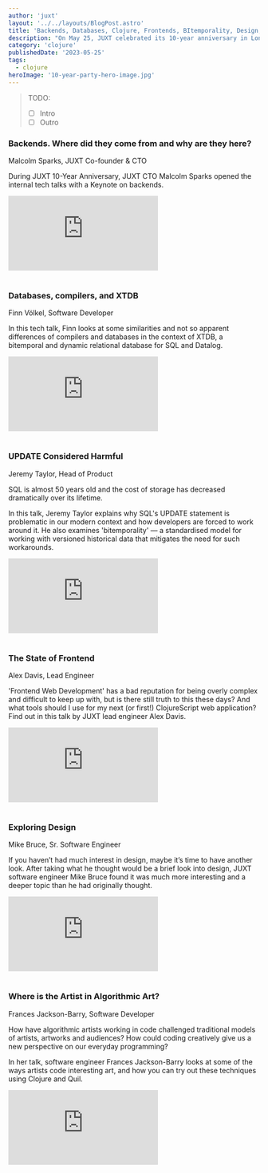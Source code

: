 ```yaml
---
author: 'juxt'
layout: '../../layouts/BlogPost.astro'
title: 'Backends, Databases, Clojure, Frontends, BItemporality, Design, and Algorithmic Art — Five Innovative Tech Talks by JUXT Engineers'
description: "On May 25, JUXT celebrated its 10-year anniversary in London. Long-standing company tradition is to hold an internal tech conference with presentations by JUXT engineers"
category: 'clojure'
publishedDate: '2023-05-25'
tags:
  - clojure
heroImage: '10-year-party-hero-image.jpg'
---
```


> TODO:
> - [ ] Intro
> - [ ] Outro

### Backends. Where did they come from and why are they here?
Malcolm Sparks, JUXT Co-founder & CTO

During JUXT 10-Year Anniversary, JUXT CTO Malcolm Sparks opened the internal tech talks with a Keynote on backends.

<iframe
  class='aspect-video w-full'
  src="https://www.youtube.com/embed/BG38x677s44"
  title='"Backends. Where did they come from and why are they here?" by JUXT CTO Malcolm Sparks'
  frameborder="0"
  allow="accelerometer; autoplay; clipboard-write; encrypted-media; gyroscope; picture-in-picture; web-share"
  allowfullscreen
></iframe>

<br/>
<br/>

### Databases, compilers, and XTDB
Finn Völkel, Software Developer

In this tech talk, Finn looks at some similarities and not so apparent differences of compilers and databases in the context of XTDB, a bitemporal and dynamic relational database for SQL and Datalog. 

<iframe
  class='aspect-video w-full'
  src="https://www.youtube.com/embed/gM9g-7SN9Ic"
  title='"Databases, compilers, and XTDB" by Finn Völkel'
  frameborder="0"
  allow="accelerometer; autoplay; clipboard-write; encrypted-media; gyroscope; picture-in-picture; web-share"
  allowfullscreen
></iframe>

<br/>
<br/>

### UPDATE Considered Harmful
Jeremy Taylor, Head of Product

SQL is almost 50 years old and the cost of storage has decreased dramatically over its lifetime. 

In this talk, Jeremy Taylor explains why SQL's UPDATE statement is problematic in our modern context and how developers are forced to work around it. 
He also examines 'bitemporality' — a standardised model for working with versioned historical data that mitigates the need for such workarounds.

<iframe
  class='aspect-video w-full'
  src="https://www.youtube.com/embed/JxMz-tyicgo"
  title='"UPDATE Considered Harmful" by Jeremy Taylor'
  frameborder="0"
  allow="accelerometer; autoplay; clipboard-write; encrypted-media; gyroscope; picture-in-picture; web-share"
  allowfullscreen
></iframe>

<br/>
<br/>

### The State of Frontend
Alex Davis, Lead Engineer

'Frontend Web Development' has a bad reputation for being overly complex and difficult to keep up with, but is there still truth to this these days? And what tools should I use for my next (or first!) ClojureScript web application? 
Find out in this talk by JUXT lead engineer Alex Davis. 

<iframe
  class='aspect-video w-full'
  src="https://www.youtube.com/embed/fT28NeZtaAg"
  title='"The State of Frontend" by Alex Davis, JUXT Lead Engineer'
  frameborder="0"
  allow="accelerometer; autoplay; clipboard-write; encrypted-media; gyroscope; picture-in-picture; web-share"
  allowfullscreen
></iframe>

<br/>
<br/>

### Exploring Design
Mike Bruce, Sr. Software Engineer

If you haven’t had much interest in design, maybe it’s time to have another look. 
After taking what he thought would be a brief look into design, JUXT software engineer Mike Bruce found it was much more interesting and a deeper topic than he had originally thought.

<iframe
  class='aspect-video w-full'
  src="https://www.youtube.com/embed/--XBjt-3XHg"
  title='"Exploring Design" — Mike Bruce'
  frameborder="0"
  allow="accelerometer; autoplay; clipboard-write; encrypted-media; gyroscope; picture-in-picture; web-share"
  allowfullscreen
></iframe>

<br/>
<br/>

### Where is the Artist in Algorithmic Art?
Frances Jackson-Barry, Software Developer

How have algorithmic artists working in code challenged traditional models of artists, artworks and audiences? How could coding creatively give us a new perspective on our everyday programming? 

In her talk, software engineer Frances Jackson-Barry looks at some of the ways artists code interesting art, and how you can try out these techniques using Clojure and Quil.

<iframe
  class='aspect-video w-full'
  src="https://www.youtube.com/embed/P5Kqq3m0xt0"
  title='"Where is the Artist in Algorithmic Art?" — Frances Jackson-Barry'
  frameborder="0"
  allow="accelerometer; autoplay; clipboard-write; encrypted-media; gyroscope; picture-in-picture; web-share"
  allowfullscreen
></iframe>
